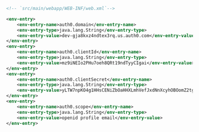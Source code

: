 ```xml src/main/webapp/WEB-INF/web.xml lines
<!-- `src/main/webapp/WEB-INF/web.xml`-->

<env-entry>
    <env-entry-name>auth0.domain</env-entry-name>
    <env-entry-type>java.lang.String</env-entry-type>
    <env-entry-value>dev-gja8kxz4ndtex3rq.us.auth0.com</env-entry-value>
</env-entry>
<env-entry>
    <env-entry-name>auth0.clientId</env-entry-name>
    <env-entry-type>java.lang.String</env-entry-type>
    <env-entry-value>mz9iNEIo2PHu7oeh8QRt19ndTyyCIgai</env-entry-value>
</env-entry>
<env-entry>
    <env-entry-name>auth0.clientSecret</env-entry-name>
    <env-entry-type>java.lang.String</env-entry-type>
    <env-entry-value>yLTW7npKO4g1HHsCENiZbOaHHXLmhVefJxdNnXcyhOBOomZ2tgjJjSC2pMK7Swvr</env-entry-value>
</env-entry>
<env-entry>
    <env-entry-name>auth0.scope</env-entry-name>
    <env-entry-type>java.lang.String</env-entry-type>
    <env-entry-value>openid profile email</env-entry-value>
</env-entry>
```
